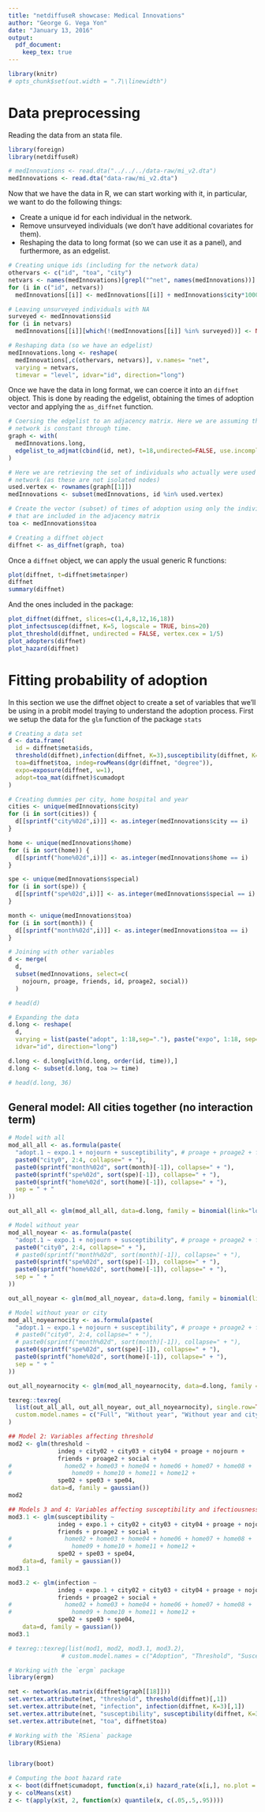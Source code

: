 ```yaml
---
title: "netdiffuseR showcase: Medical Innovations"
author: "George G. Vega Yon"
date: "January 13, 2016"
output:
  pdf_document:
    keep_tex: true
---
```


```r
library(knitr)
# opts_chunk$set(out.width = ".7\\linewidth")
```

# Data preprocessing

Reading the data from an stata file.

```r
library(foreign)
library(netdiffuseR)

# medInnovations <- read.dta("../../../data-raw/mi_v2.dta")
medInnovations <- read.dta("data-raw/mi_v2.dta")
```

Now that we have the data in R, we can start working with it, in particular, we want to do the following things:

- Create a unique id for each individual in the network.
- Remove unsurveyed individuals (we don't have additional covariates for them).
- Reshaping the data to long format (so we can use it as a panel), and furthermore, as an edgelist.

```r
# Creating unique ids (including for the network data)
othervars <- c("id", "toa", "city")
netvars <- names(medInnovations)[grepl("^net", names(medInnovations))]
for (i in c("id", netvars))
  medInnovations[[i]] <- medInnovations[[i]] + medInnovations$city*1000

# Leaving unsurveyed individuals with NA
surveyed <- medInnovations$id
for (i in netvars)
  medInnovations[[i]][which(!(medInnovations[[i]] %in% surveyed))] <- NA

# Reshaping data (so we have an edgelist)
medInnovations.long <- reshape(
  medInnovations[,c(othervars, netvars)], v.names= "net",
  varying = netvars,
  timevar = "level", idvar="id", direction="long")
```


Once we have the data in long format, we can coerce it into an `diffnet` object. This is done by reading the edgelist, obtaining the times of adoption vector and applying the `as_diffnet` function.

```r
# Coersing the edgelist to an adjacency matrix. Here we are assuming that the
# network is constant through time.
graph <- with(
  medInnovations.long,
  edgelist_to_adjmat(cbind(id, net), t=18,undirected=FALSE, use.incomplete=FALSE)
)

# Here we are retrieving the set of individuals who actually were used in the
# network (as these are not isolated nodes)
used.vertex <- rownames(graph[[1]])
medInnovations <- subset(medInnovations, id %in% used.vertex)

# Create the vector (subset) of times of adoption using only the individuals
# that are included in the adjacency matrix
toa <- medInnovations$toa

# Creating a diffnet object
diffnet <- as_diffnet(graph, toa)
```

Once a `diffnet` object, we can apply the usual generic R functions:

```r
plot(diffnet, t=diffnet$meta$nper)
diffnet
summary(diffnet)
```

And the ones included in the package:

```r
plot_diffnet(diffnet, slices=c(1,4,8,12,16,18))
plot_infectsuscep(diffnet, K=5, logscale = TRUE, bins=20)
plot_threshold(diffnet, undirected = FALSE, vertex.cex = 1/5)
plot_adopters(diffnet)
plot_hazard(diffnet)
```

# Fitting probability of adoption

In this section we use the diffnet object to create a set of variables that we'll be using in a probit model traying to understand the adoption process. First we setup the data for the `glm` function of the package `stats`

```r
# Creating a data set
d <- data.frame(
  id = diffnet$meta$ids,
  threshold(diffnet),infection(diffnet, K=3),susceptibility(diffnet, K=3),
  toa=diffnet$toa, indeg=rowMeans(dgr(diffnet, "degree")),
  expo=exposure(diffnet, w=1),
  adopt=toa_mat(diffnet)$cumadopt
)

# Creating dummies per city, home hospital and year
cities <- unique(medInnovations$city)
for (i in sort(cities)) {
  d[[sprintf("city%02d",i)]] <- as.integer(medInnovations$city == i)
}

home <- unique(medInnovations$home)
for (i in sort(home)) {
  d[[sprintf("home%02d",i)]] <- as.integer(medInnovations$home == i)
}

spe <- unique(medInnovations$special)
for (i in sort(spe)) {
  d[[sprintf("spe%02d",i)]] <- as.integer(medInnovations$special == i)
}

month <- unique(medInnovations$toa)
for (i in sort(month)) {
  d[[sprintf("month%02d",i)]] <- as.integer(medInnovations$toa == i)
}

# Joining with other variables
d <- merge(
  d,
  subset(medInnovations, select=c(
    nojourn, proage, friends, id, proage2, social))
  )

# head(d)

# Expanding the data
d.long <- reshape(
  d,
  varying = list(paste("adopt", 1:18,sep="."), paste("expo", 1:18, sep=".")),
  idvar="id", direction="long")

d.long <- d.long[with(d.long, order(id, time)),]
d.long <- subset(d.long, toa >= time)

# head(d.long, 36)
```

\pagebreak

## General model: All cities together (no interaction term)

```r
# Model with all
mod_all_all <- as.formula(paste(
  "adopt.1 ~ expo.1 + nojourn + susceptibility", # proage + proage2 + friends + social
  paste0("city0", 2:4, collapse=" + "),
  paste0(sprintf("month%02d", sort(month)[-1]), collapse=" + "),
  paste0(sprintf("spe%02d", sort(spe)[-1]), collapse=" + "),
  paste0(sprintf("home%02d", sort(home)[-1]), collapse=" + "), 
  sep = " + "
))

out_all_all <- glm(mod_all_all, data=d.long, family = binomial(link="logit"))

# Model without year
mod_all_noyear <- as.formula(paste(
  "adopt.1 ~ expo.1 + nojourn + susceptibility", # proage + proage2 + friends + social
  paste0("city0", 2:4, collapse=" + "),
  # paste0(sprintf("month%02d", sort(month)[-1]), collapse=" + "),
  paste0(sprintf("spe%02d", sort(spe)[-1]), collapse=" + "),
  paste0(sprintf("home%02d", sort(home)[-1]), collapse=" + "), 
  sep = " + "
))

out_all_noyear <- glm(mod_all_noyear, data=d.long, family = binomial(link="logit"))

# Model without year or city
mod_all_noyearnocity <- as.formula(paste(
  "adopt.1 ~ expo.1 + nojourn + susceptibility", # proage + proage2 + friends + social
  # paste0("city0", 2:4, collapse=" + "),
  # paste0(sprintf("month%02d", sort(month)[-1]), collapse=" + "),
  paste0(sprintf("spe%02d", sort(spe)[-1]), collapse=" + "),
  paste0(sprintf("home%02d", sort(home)[-1]), collapse=" + "), 
  sep = " + "
))

out_all_noyearnocity <- glm(mod_all_noyearnocity, data=d.long, family = binomial(link="logit"))
```

```r
texreg::texreg(
  list(out_all_all, out_all_noyear, out_all_noyearnocity), single.row=TRUE,
  custom.model.names = c("Full", "Without year", "Without year and city")
)
```


```r
## Model 2: Variables affecting threshold
mod2 <- glm(threshold ~
              indeg + city02 + city03 + city04 + proage + nojourn +
              friends + proage2 + social +
#               home02 + home03 + home04 + home06 + home07 + home08 +
#                 home09 + home10 + home11 + home12 + 
              spe02 + spe03 + spe04,
            data=d, family = gaussian())
mod2
```

```r
## Models 3 and 4: Variables affecting susceptibility and ifectiousness
mod3.1 <- glm(susceptibility ~ 
              indeg + expo.1 + city02 + city03 + city04 + proage + nojourn +
              friends + proage2 + social +
#               home02 + home03 + home04 + home06 + home07 + home08 +
#                 home09 + home10 + home11 + home12 + 
              spe02 + spe03 + spe04,
    data=d, family = gaussian())
mod3.1
```

```r
mod3.2 <- glm(infection ~ 
              indeg + expo.1 + city02 + city03 + city04 + proage + nojourn +
              friends + proage2 + social +
#               home02 + home03 + home04 + home06 + home07 + home08 +
#                 home09 + home10 + home11 + home12 + 
              spe02 + spe03 + spe04,
    data=d, family = gaussian())
mod3.1
```

```r
# texreg::texreg(list(mod1, mod2, mod3.1, mod3.2), 
               # custom.model.names = c("Adoption", "Threshold", "Susceptibility", "Infectiousness") )
```


```r
# Working with the `ergm` package
library(ergm)

net <- network(as.matrix(diffnet$graph[[18]]))
set.vertex.attribute(net, "threshold", threshold(diffnet)[,1])
set.vertex.attribute(net, "infection", infection(diffnet, K=3)[,1])
set.vertex.attribute(net, "susceptibility", susceptibility(diffnet, K=3)[,1])
set.vertex.attribute(net, "toa", diffnet$toa)


```

```r
# Working with the `RSiena` package
library(RSiena)



```


```r
library(boot)

# Computing the boot hazard rate
x <- boot(diffnet$cumadopt, function(x,i) hazard_rate(x[i,], no.plot = TRUE), R=1000)
y <- colMeans(x$t)
z <- t(apply(x$t, 2, function(x) quantile(x, c(.05,.5,.95))))
```

